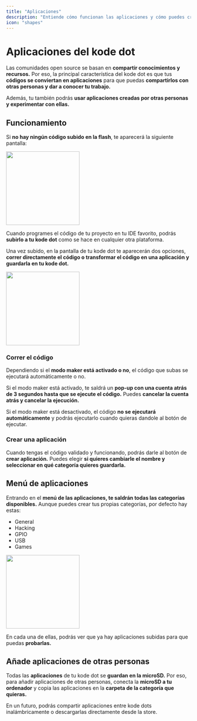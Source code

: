 ```yaml
---
title: "Aplicaciones"
description: "Entiende cómo funcionan las aplicaciones y cómo puedes crear las tuyas."
icon: "shapes"
---
```


# Aplicaciones del kode dot
Las comunidades open source se basan en **compartir conocimientos y recursos.** Por eso, la principal característica del kode dot es que tus **códigos se conviertan en aplicaciones** para 
que puedas **compartirlos con otras personas y dar a conocer tu trabajo.**

Además, tu también podrás **usar aplicaciones creadas por otras personas y experimentar con ellas.** 

## Funcionamiento
Si **no hay ningún código subido en la flash**, te aparecerá la siguiente pantalla:
<Frame>
  <img width="200"  src="/images/kodeOS/apps/noapp.png" />
</Frame>

Cuando programes el código de tu proyecto en tu IDE favorito, podrás **subirlo a tu kode dot** como se hace en cualquier otra plataforma.

Una vez subido, en la pantalla de tu kode dot te aparecerán dos opciones, **correr directamente el código o transformar el código en una aplicación y guardarla en tu kode dot.**
<Frame>
  <img width="200"  src="/images/kodeOS/apps/app.png" />
</Frame>

### Correr el código
Dependiendo si el **modo maker está activado o no**, el código que subas se ejecutará automáticamente o no.

Si el modo maker está activado, te saldrá un **pop-up con una cuenta atrás de 3 segundos hasta que se ejecute el código.** Puedes **cancelar la cuenta atrás y cancelar la ejecución.**

Si el modo maker está desactivado, el código **no se ejecutará automáticamente** y podrás ejecutarlo cuando quieras dandole al botón de ejecutar.

### Crear una aplicación
Cuando tengas el código validado y funcionando, podrás darle al botón de **crear aplicación.** Puedes elegir **si quieres cambiarle el nombre y seleccionar en qué categoría quieres guardarla.**

## Menú de aplicaciones
Entrando en el **menú de las aplicaciones, te saldrán todas las categorías disponibles.** Aunque puedes crear tus propias categorías, por defecto hay estas:

- General
- Hacking
- GPIO
- USB
- Games

<Frame>
  <img width="200"  src="/images/kodeOS/apps/menuapps.png" />
</Frame>

En cada una de ellas, podrás ver que ya hay aplicaciones subidas para que puedas **probarlas.**

## Añade aplicaciones de otras personas
Todas las **aplicaciones** de tu kode dot se **guardan en la microSD.** Por eso, para añadir aplicaciones de otras personas, conecta la **microSD a tu ordenador** y copia las aplicaciones en la **carpeta de la categoría que quieras.**

<Info>En un futuro, podrás compartir aplicaciones entre kode dots inalámbricamente o descargarlas directamente desde la store.</Info>
